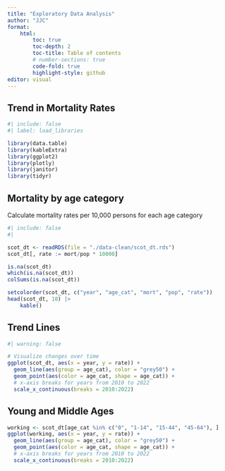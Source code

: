 ```yaml
---
title: "Exploratory Data Analysis"
author: "JJC"
format: 
    html:
        toc: true
        toc-depth: 2
        toc-title: Table of contents
        # number-sections: true
        code-fold: true
        highlight-style: github
editor: visual
---
```


## Trend in Mortality Rates

```r
#| include: false
#| label: load_libraries

library(data.table)
library(kableExtra)
library(ggplot2)
library(plotly)
library(janitor)
library(tidyr)
```

## Mortality by age category

Calculate mortality rates per 10,000 persons for each age category

```r
#| include: false
#| 

scot_dt <- readRDS(file = "./data-clean/scot_dt.rds")
scot_dt[, rate := mort/pop * 10000]

is.na(scot_dt)
which(is.na(scot_dt))
colSums(is.na(scot_dt))

setcolorder(scot_dt, c("year", "age_cat", "mort", "pop", "rate"))
head(scot_dt, 10) |> 
    kable()
```

## Trend Lines

```r
#| warning: false

# Visualize changes over time
ggplot(scot_dt, aes(x = year, y = rate)) +
  geom_line(aes(group = age_cat), color = "grey50") +
  geom_point(aes(color = age_cat, shape = age_cat)) +
  # x-axis breaks for years from 2010 to 2022
  scale_x_continuous(breaks = 2010:2022) 
```

## Young and Middle Ages

```r

 
working <- scot_dt[age_cat %in% c("0", "1-14", "15-44", "45-64"), ]
ggplot(working, aes(x = year, y = rate)) +
  geom_line(aes(group = age_cat), color = "grey50") +
  geom_point(aes(color = age_cat, shape = age_cat)) +
  # x-axis breaks for years from 2010 to 2022
  scale_x_continuous(breaks = 2010:2022) 

```
